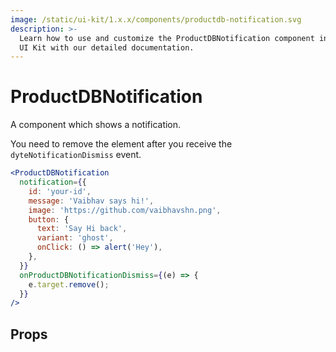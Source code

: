 ```yaml
---
image: /static/ui-kit/1.x.x/components/productdb-notification.svg
description: >-
  Learn how to use and customize the ProductDBNotification component in ProductDB's React
  UI Kit with our detailed documentation.
---
```


# ProductDBNotification

A component which shows a notification.

You need to remove the element after you receive the
`dyteNotificationDismiss` event.

```jsx live
<ProductDBNotification
  notification={{
    id: 'your-id',
    message: 'Vaibhav says hi!',
    image: 'https://github.com/vaibhavshn.png',
    button: {
      text: 'Say Hi back',
      variant: 'ghost',
      onClick: () => alert('Hey'),
    },
  }}
  onProductDBNotificationDismiss={(e) => {
    e.target.remove();
  }}
/>
```

## Props

<PropsTable of="productdb-notification" />

<head>
  <title>React UI Kit ProductDBNotification</title>
</head>
